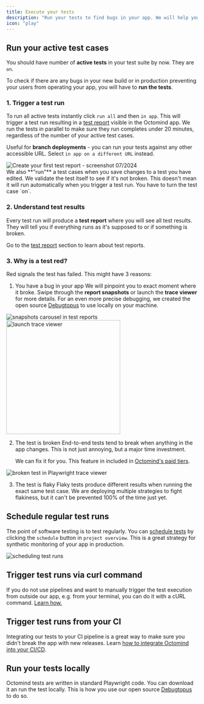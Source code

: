 ```yaml
---
title: Execute your tests
description: "Run your tests to find bugs in your app. We will help you figure out what went wrong."
icon: "play"
---
```


## Run your active test cases

You should have number of **active tests** in your test suite by now. They are `on`.

To check if there are any bugs in your new build or in production preventing your users from operating your app, you will have to **run the tests**.

### 1. Trigger a test run

To run all active tests instantly click `run all` and then `in app`. This will trigger a test run resulting in a [test report](/test-reports.mdx) visible in the Octomind app. We run the tests in parallel to make sure they run completes under 20 minutes, regardless of the number of your active test cases.

Useful for **branch deployments** - you can run your tests against any other accessible URL. Select `in app on a different URL` instead.

<Frame caption="Run your tests for the first time - screenshot 07/2024">
  <img
    src="/images/setup/setup-9-run-tests.png"
    alt="Create your first test report - screenshot 07/2024"
  />
</Frame>

<div class="mt-8" />

<Warning>
  We also **"run"** a test cases when you save changes to a test you have
  edited. We validate the test itself to see if it's not broken. This doesn't
  mean it will run automatically when you trigger a test run. You have to turn
  the test case `on`.
</Warning>

### 2. Understand test results

Every test run will produce a **test report** where you will see all test results. They will tell you if everything runs as it's supposed to or if something is broken.

Go to the [test report](/test-reports.mdx) section to learn about test reports.

### 3. Why is a test red?

Red signals the test has failed. This might have 3 reasons:

1. You have a bug in your app
   We will pinpoint you to exact moment where it broke. Swipe through the **report snapshots** or launch the **trace viewer** for more details. For an even more precise debugging, we created the open source [Debugtopus](/debugtopus.mdx) to use locally on your machine.

<Frame caption="Snapshots in test reports showing what happened during the test run, 7/2024">
  <img
    src="/images/executing/report-snapshots.png"
    alt="snapshots carousel in test reports"
  />
</Frame>

<div class="mt-8" />

<Frame caption="Launch trace viewer for more test run details, 7/2024">
  <img
    src="/images/executing/see-trace-viewer.png"
    alt="launch trace viewer"
    width="300px"
  />
</Frame>

2. The test is broken
   End-to-end tests tend to break when anything in the app changes. This is not just annoying, but a major time investment.

   We can fix it for you. This feature in included in [Octomind's paid tiers](https://www.octomind.dev/pricing).

<Frame caption="Example of a broken test reflecting a change in user flow, trace viewer screenshot 7/2024">
  <img
    src="/images/executing/broken-test.png"
    alt="broken test in Playwright trace viewer"
  />
</Frame>

3. The test is flaky
   Flaky tests produce different results when running the exact same test case. We are deploying multiple strategies to fight flakiness, but it can't be prevented 100% of the time just yet.

## Schedule regular test runs

The point of software testing is to test regularly. You can [schedule tests](/scheduled-execution.mdx) by clicking the `schedule` button in `project overview`.
This is a great strategy for synthetic monitoring of your app in production.

<Frame caption="Scheduling test runs 7/2024">
  <img src="/images/executing/schedule.png" alt="scheduling test runs" />
</Frame>

## Trigger test runs via curl command

If you do not use pipelines and want to manually trigger the test execution from outside our app, e.g. from your terminal, you can do it with a cURL command. [Learn how.](/execution-without-ci.mdx)

## Trigger test runs from your CI

Integrating our tests to your CI pipeline is a great way to make sure you didn't break the app with new releases. Learn [how to integrate Octomind into your CI/CD](/integrations-overview.mdx).

## Run your tests locally

Octomind tests are written in standard Playwright code. You can download it an run the test locally. This is how you use our open source [Debugtopus](/debugtopus.mdx) to do so.
